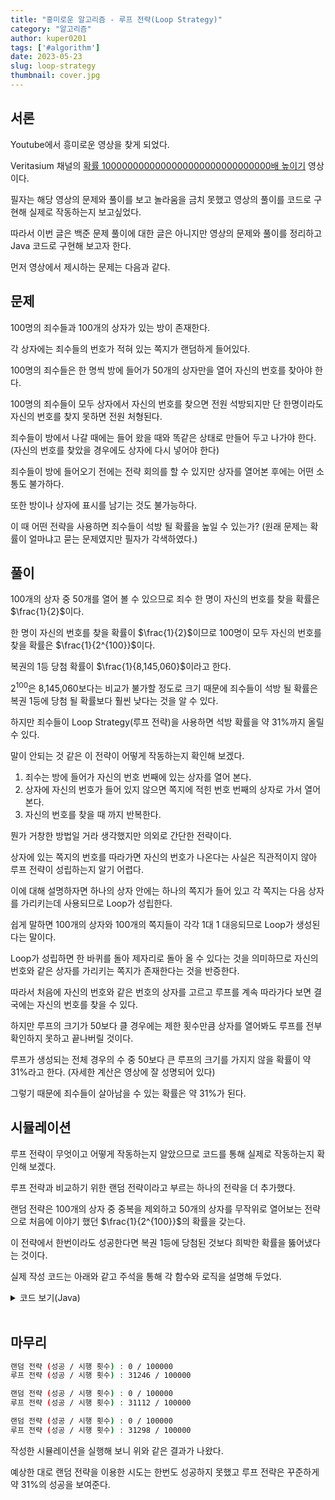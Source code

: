 ---
title: "흥미로운 알고리즘 - 루프 전략(Loop Strategy)"
category: "알고리즘"
author: kuper0201
tags: ['#algorithm']
date: 2023-05-23
slug: loop-strategy
thumbnail: cover.jpg
---


## 서론

Youtube에서 흥미로운 영상을 찾게 되었다.

Veritasium 채널의 [확률 1000000000000000000000000000000배 높이기](https://youtu.be/PE4vLbyOgw0) 영상이다.

필자는 해당 영상의 문제와 풀이를 보고 놀라움을 금치 못했고 영상의 풀이를 코드로 구현해 실제로 작동하는지 보고싶었다.

따라서 이번 글은 백준 문제 풀이에 대한 글은 아니지만 영상의 문제와 풀이를 정리하고 Java 코드로 구현해 보고자 한다.

먼저 영상에서 제시하는 문제는 다음과 같다.

## 문제

100명의 죄수들과 100개의 상자가 있는 방이 존재한다.

각 상자에는 죄수들의 번호가 적혀 있는 쪽지가 랜덤하게 들어있다.

100명의 죄수들은 한 명씩 방에 들어가 50개의 상자만을 열어 자신의 번호를 찾아야 한다.

100명의 죄수들이 모두 상자에서 자신의 번호를 찾으면 전원 석방되지만 단 한명이라도 자신의 번호를 찾지 못하면 전원 처형된다.

죄수들이 방에서 나갈 때에는 들어 왔을 때와 똑같은 상태로 만들어 두고 나가야 한다.(자신의 번호를 찾았을 경우에도 상자에 다시 넣어야 한다)

죄수들이 방에 들어오기 전에는 전략 회의를 할 수 있지만 상자를 열어본 후에는 어떤 소통도 불가하다.

또한 방이나 상자에 표시를 남기는 것도 불가능하다.

이 때 어떤 전략을 사용하면 죄수들이 석방 될 확률을 높일 수 있는가?
(원래 문제는 확률이 얼마냐고 묻는 문제였지만 필자가 각색하였다.)

## 풀이

100개의 상자 중 50개를 열어 볼 수 있으므로 죄수 한 명이 자신의 번호를 찾을 확률은 $\frac{1}{2}$이다.

한 명이 자신의 번호를 찾을 확률이 $\frac{1}{2}$이므로 100명이 모두 자신의 번호를 찾을 확률은 $\frac{1}{2^{100}}$이다.

복권의 1등 당첨 확률이 $\frac{1}{8,145,060}$이라고 한다.

$2^{100}$은 8,145,060보다는 비교가 불가할 정도로 크기 때문에 죄수들이 석방 될 확률은 복권 1등에 당첨 될 확률보다 훨씬 낮다는 것을 알 수 있다.

하지만 죄수들이 Loop Strategy(루프 전략)을 사용하면 석방 확률을 약 31%까지 올릴 수 있다.

말이 안되는 것 같은 이 전략이 어떻게 작동하는지 확인해 보겠다.

1. 죄수는 방에 들어가 자신의 번호 번째에 있는 상자를 열어 본다.
2. 상자에 자신의 번호가 들어 있지 않으면 쪽지에 적힌 번호 번째의 상자로 가서 열어 본다.
3. 자신의 번호를 찾을 때 까지 반복한다.

뭔가 거창한 방법일 거라 생각했지만 의외로 간단한 전략이다.

상자에 있는 쪽지의 번호를 따라가면 자신의 번호가 나온다는 사실은 직관적이지 않아 루프 전략이 성립하는지 알기 어렵다.

이에 대해 설명하자면 하나의 상자 안에는 하나의 쪽지가 들어 있고 각 쪽지는 다음 상자를 가리키는데 사용되므로 Loop가 성립한다.

쉽게 말하면 100개의 상자와 100개의 쪽지들이 각각 1대 1 대응되므로 Loop가 생성된다는 말이다.

Loop가 성립하면 한 바퀴를 돌아 제자리로 돌아 올 수 있다는 것을 의미하므로 자신의 번호와 같은 상자를 가리키는 쪽지가 존재한다는 것을 반증한다.

따라서 처음에 자신의 번호와 같은 번호의 상자를 고르고 루프를 계속 따라가다 보면 결국에는 자신의 번호를 찾을 수 있다.

하지만 루프의 크기가 50보다 클 경우에는 제한 횟수만큼 상자를 열어봐도 루프를 전부 확인하지 못하고 끝나버릴 것이다.

루프가 생성되는 전체 경우의 수 중 50보다 큰 루프의 크기를 가지지 않을 확률이 약 31%라고 한다. (자세한 계산은 영상에 잘 성명되어 있다)

그렇기 때문에 죄수들이 살아남을 수 있는 확률은 약 31%가 된다.

## 시뮬레이션

루프 전략이 무엇이고 어떻게 작동하는지 알았으므로 코드를 통해 실제로 작동하는지 확인해 보겠다.

루프 전략과 비교하기 위한 랜덤 전략이라고 부르는 하나의 전략을 더 추가했다.

랜덤 전략은 100개의 상자 중 중복을 제외하고 50개의 상자를 무작위로 열어보는 전략으로 처음에 이야기 했던 $\frac{1}{2^{100}}$의 확률을 갖는다.

이 전략에서 한번이라도 성공한다면 복권 1등에 당첨된 것보다 희박한 확률을 뚫어냈다는 것이다.

실제 작성 코드는 아래와 같고 주석을 통해 각 함수와 로직을 설명해 두었다.

<details markdown="1">
<summary>코드 보기(Java)</summary>

```javascript
import java.util.*;

public class Main {
    static final int prisoner = 100; // 죄수의 인원
    static final int limit = prisoner / 2; // 상자를 열어 볼 수 있는 제한
    static final int trials = 100000; // 시행 횟수
    static ArrayList<Integer> box = new ArrayList<>();

    public static void main(String[] args) {
        // 각 전략을 실행함
        doStrategy(false); // false - 랜덤 전략
        doStrategy(true); // true - 루프 전략
    }

    // 전략 실행 및 성공 비율 계산 함수
    static void doStrategy(boolean flag) {
        int success = 0; // 모든 죄수가 찾은 경우 저장
        boolean isFind; // 한 명의 죄수가 번호를 찾았는지 저장

        // 시행 횟수만큼 반복
        newtrial : for(int t = 0; t < trials; t++) {
            initBox();

            // i번째 죄수가 상자를 열어 봄
            for (int i = 0; i < prisoner; i++) {
                // flag : true - 루프전략 / false - 랜덤전략
                if(flag) isFind = loopStrategy(i);
                else isFind = randomStrategy(i);

                // 자기 번호 못찾았을 경우
                if (!isFind) continue newtrial;
            }

            // 모든 죄수가 찾았으므로 성공 횟수 증가
            success++;
        }

        if(flag) System.out.println(String.format("루프 전략 (성공 / 시행 횟수) : %d / %d", success, trials));
        else System.out.println(String.format("랜덤 전략 (성공 / 시행 횟수) : %d / %d", success, trials));
    }

    // 랜덤 전략 함수
    static boolean randomStrategy(int number) {
        // 이미 방문한 상자 표시용
        HashSet<Integer> visit = new HashSet<>();

        // 제한 횟수만큼 상자를 열어봄
        for(int i = 0; i < limit; i++) {
            int boxNum = -1; // 열어볼 상자 번호

            // 이미 열어 본 상자라면 다른 상자 선택
            do {
                boxNum = (int)(Math.random() * prisoner);
            } while(visit.contains(boxNum));
            visit.add(boxNum); // 열어본 상자 목록에 추가

            // 자기 번호 찾았을 경우 true
            if(number == box.get(boxNum)) return true;
        }

        // 제한 횟수만큼 열어봤는데 못찾은 경우 false
        return false;
    }

    // 루프 전략 함수
    static boolean loopStrategy(int number) {
        // 다음에 열어 볼 상자
        int next = number;

        // 제한 횟수만큼 상자 열어봄
        for(int i = 0; i < limit; i++) {
            if(number == box.get(next)) return true; // 자기 번호 찾은 경우 true
            next = box.get(next); // 상자에 있던 번호가 다음에 열어볼 상자가 됨
        }

        // 제한 횟수만큼 열어봤는데 못찾은 경우 false
        return false;
    }

    // 상자 초기화 함수
    static void initBox() {
        box.clear(); // 상자 비우기
        for(int i = 0; i < prisoner; i++) box.add(i); // 상자에 번호 넣기
        Collections.shuffle(box); // 상자 무작위로 섞기
    }
}
```
</details>
<br/>

## 마무리

```bash
랜덤 전략 (성공 / 시행 횟수) : 0 / 100000
루프 전략 (성공 / 시행 횟수) : 31246 / 100000

랜덤 전략 (성공 / 시행 횟수) : 0 / 100000
루프 전략 (성공 / 시행 횟수) : 31112 / 100000

랜덤 전략 (성공 / 시행 횟수) : 0 / 100000
루프 전략 (성공 / 시행 횟수) : 31298 / 100000
```

작성한 시뮬레이션을 실행해 보니 위와 같은 결과가 나왔다.

예상한 대로 랜덤 전략을 이용한 시도는 한번도 성공하지 못했고 루프 전략은 꾸준하게 약 31%의 성공을 보여준다.